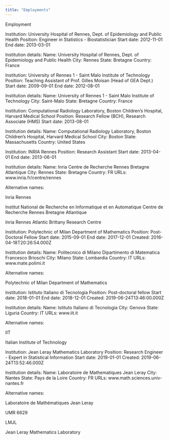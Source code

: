```yaml
---
title: "Employments"
---
```


Employment

Institution: University Hospital of Rennes, Dept. of Epidemiology and Public Health Position: Engineer in Statistics - Biostatistician Start date: 2012-11-01 End date: 2013-03-01

Institution details: Name: University Hospital of Rennes, Dept. of Epidemiology and Public Health City: Rennes State: Bretagne Country: France

Institution: University of Rennes 1 - Saint Malo Institute of Technology Position: Teaching Assistant of Prof. Gilles Moisan (Head of GEA Dept.) Start date: 2009-09-01 End date: 2012-08-01

Institution details: Name: University of Rennes 1 - Saint Malo Institute of Technology City: Saint-Malo State: Bretagne Country: France

Institution: Computational Radiology Laboratory, Boston Children's Hospital, Harvard Medical School Position: Research Fellow (BCH), Research Associate (HMS) Start date: 2013-08-01

Institution details: Name: Computational Radiology Laboratory, Boston Children's Hospital, Harvard Medical School City: Boston State: Massachusetts Country: United States

Institution: INRIA Rennes Position: Research Assistant Start date: 2013-04-01 End date: 2013-06-01

Institution details: Name: Inria Centre de Recherche Rennes Bretagne Atlantique City: Rennes State: Bretagne Country: FR URLs: www.inria.fr/centre/rennes

Alternative names:

Inria Rennes

Institut National de Recherche en Informatique et en Automatique Centre de Recherche Rennes Bretagne Atlantique

Inria Rennes Atlantic Brittany Research Centre

Institution: Polytechnic of Milan Department of Mathematics Position: Post-Doctoral Fellow Start date: 2015-09-01 End date: 2017-12-01 Created: 2016-04-18T20:26:54.000Z

Institution details: Name: Politecnico di Milano Dipartimento di Matematica Francesco Brioschi City: Milano State: Lombardia Country: IT URLs: www.mate.polimi.it

Alternative names:

Polytechnic of Milan Department of Mathematics

Institution: Istituto Italiano di Tecnologia Position: Post-doctoral fellow Start date: 2018-01-01 End date: 2018-12-01 Created: 2019-06-24T13:46:00.000Z

Institution details: Name: Istituto Italiano di Tecnologia City: Genova State: Liguria Country: IT URLs: www.iit.it

Alternative names:

IIT

Italian Institute of Technology

Institution: Jean Leray Mathematics Laboratory Position: Research Engineer - Expert in Statistical Information Start date: 2019-01-01 Created: 2019-06-24T13:52:46.000Z

Institution details: Name: Laboratoire de Mathematiques Jean Leray City: Nantes State: Pays de la Loire Country: FR URLs: www.math.sciences.univ-nantes.fr

Alternative names:

Laboratoire de Mathématiques Jean Leray

UMR 6629

LMJL

Jean Leray Mathematics Laboratory